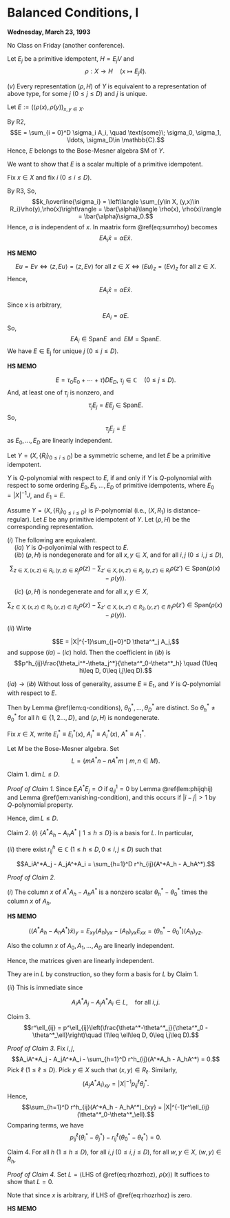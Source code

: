 # Balanced Conditions, I {#lec24}
**Wednesday, March 23, 1993**

No Class on Friday (another conference).

:::{.proof name="Proof of Lemma \@ref(lem:rep-of-scheme) continued"}
Let $E_j$ be a primitive idempotent, $H = E_jV$ and 
$$\rho: X\to H \quad (x\mapsto E_j\hat{x}).$$

| $(v)$ Every representation $(\rho, H)$ of $Y$ is equivalent to a representation of above type, for some $j$ $(0\leq j\leq D)$ and $j$ is unique.

Let $E:=(\langle \rho(x), \rho(y))_{x,y\in X}$.

By $\mathrm{R2}$,
$$E = \sum_{i = 0}^D \sigma_i A_i, \quad \text{some}\; \sigma_0, \sigma_1, \ldots, \sigma_D\in \mathbb{C}.$$
Hence, $E$ belongs to the Bose-Mesner algebra $M of $Y$.

We want to show that $E$ is a scalar multiple of a primitive idempotent.

Fix $x\in X$ and fix $i$ $(0\leq i\leq D)$.

By $\mathrm{R3}$, 
\begin{equation}
\sum_{y\in X, (y,x)\in R_i}\rho(y) = \alpha \rho(x), \quad \text{some }\; \alpha\in \mathbb{C}. (\#eq:sumrhoy)
\end{equation}
So,
$$k_i\overline{\sigma_i} = \left\langle \sum_{y\in X, (y,x)\in R_i}\rho(y),\rho(x)\right\rangle = \bar{\alpha}\langle \rho(x), \rho(x)\rangle = \bar{\alpha}\sigma_0.$$
Hence, $\alpha$ is independent of $x$. In maatrix form \@ref(eq:sumrhoy) becomes 
$$EA_i\hat{x} = \alpha E\hat{x}.$$

:::{.hs}
**HS MEMO**

$$Eu = Ev \Leftrightarrow \langle z, Eu\rangle = \langle z, Ev\rangle \text{ for all }z\in X \Leftrightarrow (Eu)_z = (Ev)_z \text{ for all }z\in X.$$
\begin{align}
(EA_i\hat{x})_z & = \left\langle \rho(z), \sum_{y\in X, (y,x)\in R_i}\rho(y)\right\rangle\\
& = \alpha \langle \rho(z), \rho(x)\rangle\\
& = (\alpha E\hat{x})_z.
\end{align}
Hence, 
$$EA_i\hat{x} = \alpha E\hat{x}.$$
:::

Since $x$ is arbitrary,
$$EA_i = \alpha E.$$
So, 
$$EA_i \in \mathrm{Span} E\; \text{ and }\; EM = \mathrm{Span} E.$$
We have $E\in \mathrm{E_j}$ for unique $j$ $(0\leq j\leq D)$.
:::

:::{.hs}
**HS MEMO**

$$E = \tau_0 E_0 + \cdots + \tau)D E_D, \; \tau_j\in \mathbb{C}\quad (0\leq j\leq D).$$
And, at least one of $\tau_j$ is nonzero, and 
$$\tau_jE_j = EE_j \in \mathrm{Span}E.$$
So, 
$$\tau_jE_j = E$$
as $E_0, \ldots, E_D$ are linearly independent.
:::


Let $Y = (X, \{R_i\}_{0\leq i\leq D})$ be a symmetric scheme, and let $E$ be a primitive idempotent.

:::{.definition #q-poly-representation}
$Y$ is $Q$-polynomial\index{$Q$-polynomial} with respect to $E$, if and only if $Y$ is $Q$-polynomial with respect to some ordering $E_0, E_1, \ldots, E_D$ of primitive idempotents, where $E_0 = |X|^{-1}J$, and $E_1 = E$.
:::

:::{.theorem #balanced}
Assume $Y = (X, \{R_i\}_{0\leq i\leq D})$ is $P$-polynomial (i.e., $(X, R_1)$ is distance-regular). Let $E$ be any primitive idempotent of $Y$. Let $(\rho, H)$ be the corresponding representation.

| $(i)$ The following are equivalent.

| $\quad (ia)$ $Y$ is $Q$-polyonimial with respect to $E$.

| $\quad (ib)$ $(\rho, H)$ is nondegenerate and for all $x,y\in X$, and for all $i,j$ $(0\leq i,j\leq D)$,
$$\sum_{z\in X, (x,z)\in R_i, (y,z)\in R_j}\rho(z) - \sum_{z'\in X, (x,z')\in R_j, (y,z')\in R_i}\rho(z')\in \mathrm{Span}(\rho(x)-\rho(y)).$$

| $\quad (ic)$ $(\rho, H)$ is nondegenerate and for all $x,y\in X$, 
$$\sum_{z\in X, (x,z)\in R_1, (y,z)\in R_2}\rho(z) - \sum_{z'\in X, (x,z')\in R_2, (y,z')\in R_1}\rho(z')\in \mathrm{Span}(\rho(x)-\rho(y)).$$

| $(ii)$ Wirte
$$E = |X|^{-1}\sum_{j=0}^D \theta^*_j A_j,$$
and suppose $(ia)-(ic)$ hold. Then the coefficient in $(ib)$ is
$$p^h_{ij}\frac{\theta_i^*-\theta_j^*}{\theta^*_0-\theta^*_h} \quad (1\leq h\leq D, 0\leq i,j\leq D).$$
:::

:::{.proof}
| $(ia)\to(ib)$ Without loss of generality, assume $E \equiv E_1$, and $Y$ is $Q$-polynomial with respect to $E$.
Then by Lemma \@ref(lem:q-conditions),
$\theta_0^*, \ldots, \theta^*_D$ are distinct. So $\theta^*_h\neq \theta^*_0$ for all $h\in \{1,2\ldots, D\}$, and $(\rho, H)$ is nondegenerate.

Fix $x\in X$, write $E^*_i\equiv E^*_i(x)$, $A^*_i \equiv A^*_i(x)$, $A^* \equiv A_1^*$. 

Let $M$ be the Bose-Mesner algebra. Set
$$L = \{mA^*n - nA^*m\mid m, n\in M\}.$$

Claim 1. $\dim L \leq D$.

_Proof of Claim 1._
\begin{align}
L & = \mathrm{Span}(E_iA^*E_j - E_jA^*E_i \mid 0\leq i<j\leq D)\\
& = \mathrm{Span}(E_iA^*E_{i+1} - E_{i+1}A^*E_i \mid 0\leq i\leq D-1).
\end{align}
Since $E_iA^*E_j = O$ if $q^1_{ij} = 0$ by Lemma \@ref(lem:phijqhij) and Lemma \@ref(lem:vanishing-condition),
and this occurs if $|i-j|>1$ by $Q$-polynomial property.

Hence, $\dim L \leq D$.

Claim 2. $(i)$ $\{A^*A_h - A_hA^*\mid 1\leq h\leq D\}$ is a basis for $L$. In particular,

| $(ii)$ there exist $r^h_{ij}\in \mathbb{C}$ $(1\leq h\leq D, 0\leq i,j\leq D)$ such that
$$A_iA^*A_j - A_jA^*A_i = \sum_{h=1}^D r^h_{ij}(A^*A_h - A_hA^*).$$

_Proof of Claim 2._

| $(i)$ The column $x$ of $A^*A_h - A_hA^*$ is a nonzero scalar $\theta^*_h - \theta^*_0$ times the column $x$ of $A_h$.

:::{.hs}
**HS MEMO**

$$ ((A^*A_h - A_hA^*)\hat{x})_y = E_{xy}(A_h)_{yx}- (A_h)_{yx}E_{xx} = (\theta^*_h-\theta^*_0)(A_h)_{yz}.$$
:::

Also the column $x$ of $A_0, A_1, \ldots, A_D$ are linearly independent.

Hence, the matrices given are linearly independent.

They are in $L$ by construction, so they form a basis for $L$ by Claim 1.

| $(ii)$ This is immediate since
$$A_iA^*A_j - A_jA^*A_i\in L, \quad \text{for all $i,j$}.$$

Cloim 3. 
$$r^\ell_{ij} = p^\ell_{ij}\left(\frac{\theta^*-\theta^*_j}{\theta^*_0 - \theta^*_\ell}\right)\quad (1\leq \ell\leq D, 0\leq i,j\leq D).$$

_Proof of Claim 3._ 
Fix $i,j$,
$$A_iA^*A_j - A_jA^*A_i - \sum_{h=1}^D r^h_{ij}(A^*A_h - A_hA^*) = 0.$$
Pick $\ell$ $(1\leq \ell \leq D)$. Pick $y\in X$ such that $(x,y)\in R_\ell$.
\begin{align}
(A_iA^*A_j)_{xy} & = \sum_{z\in X}(A_i)_{xz}(A^*)_{zz}(A_j)_{zy}\\
& = \sum_{z\in X, (x,z)\in R_i, (y,z)\in R_j}(A^*)_{zz}\\
& = |X|^{-1}p^\ell_{ij}\theta^*_i.
\end{align}
Similarly,
$$(A_jA^*A_i)_{xy} = |X|^{-1}p^\ell_{ij}\theta^*_j.$$
\begin{align}
(A^*A_h-A_hA^*)_{xy} & = (A_0A^*A_h - A_hA^*A_0)_{xy}\\
& = |X|^{-1}p^\ell_{0h}(\theta^*_0 - \theta^*_h)\\
& = \begin{cases}
0 & \text{ if }\; \ell \neq h\\
|X|^{-1}(\theta^*_0-\theta^*_h) & \text{ if } \ell = h.
\end{cases}
\end{align}
Hence,
$$\sum_{h=1}^D r^h_{ij}(A^*A_h - A_hA^*)_{xy} = |X|^{-1}r^\ell_{ij}(\theta^*_0-\theta^*_\ell).$$
Comparing terms, we have
$$p^\ell_{ij}(\theta^*_i-\theta^*_j) - r^\ell_{ij}(\theta^*_0-\theta^*_\ell) = 0.$$

Claim 4. For all $h$ $(1\leq h\leq D)$, for all $i,j$ $(0\leq i,j\leq D)$, for all $w,y\in X$, $(w,y)\in R_h$,
\begin{equation}
\sum_{z\in X,(w,z)\in R_i, (y,z)\in R_j}\rho(z)-\sum_{z'\in X, (w,z')\in R_j, (y,z)\in R_i}\rho(z') - r^h_{ij}(\rho(w)-\rho(y))=0. (\#eq:rhozrhoz)
\end{equation}

_Proof of Claim 4._
Set $L = \langle \mathrm{LHS}$ of \@ref(eq:rhozrhoz), $\rho(x)\rangle$
It suffices to show that $L = 0$.

Note that since $x$ is arbitrary, if $\mathrm{LHS}$ of \@ref(eq:rhozrhoz) is zero.
\begin{align}
L & = \sum_{z\in X,(w,z)\in R_i, (y,z)\in R_j}\langle \rho(z), \rho(x)\rangle -\sum_{z'\in X, (w,z')\in R_j, (y,z)\in R_i}\langle\rho(z'),\rho(x)\rangle \\
& \quad - r^h_{ij}\langle \rho(w)-\rho(y), \rho(x)\rangle\\
& = |X|^{-1}(A_iA^*A_j)_{wy} - |X|^{-1}(A_jA^*A_i)_{wy}-|X|^{-1}\sum_{\ell=1}^Dr^\ell_{ij}(A^*A_\ell - A_\ell A^*)_{wy}\\
& = |X|^{-1} \text{times $wy$ entry of a matrix known to be zero by Claim 2}\\
& = 0.
\end{align}
:::

:::{.hs}
**HS MEMO**

\begin{align}
|X|^{-1}\sum_{\ell=1}^D r^\ell_{ij}(A^*A_\ell - A_\ell A^*)_{wy} & = |X|^{-1}r^h_{ij}(A^*A_h- A_hA^*)_{wy}\\
& = r^h_{ij}(\langle \rho(x),\rho(w)\rangle - \langle \rho(x),\rho(y)\rangle)
\end{align}
:::
